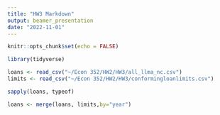 ```yaml
---
title: "HW3 Markdown"
output: beamer_presentation
date: "2022-11-01"
---
```


```r
knitr::opts_chunk$set(echo = FALSE)
```

```r
library(tidyverse)
```


```r
loans <- read_csv("~/Econ 352/HW2/HW3/all_llma_nc.csv")
limits <- read_csv("~/Econ 352/HW2/HW3/conformingloanlimits.csv")
```

```r
sapply(loans, typeof)

```


```r
loans <- merge(loans, limits,by="year")
```


